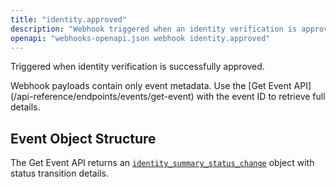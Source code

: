 ```yaml
---
title: "identity.approved"
description: "Webhook triggered when an identity verification is approved"
openapi: "webhooks-openapi.json webhook identity.approved"
---
```


Triggered when identity verification is successfully approved.

<Note>
Webhook payloads contain only event metadata. Use the [Get Event API](/api-reference/endpoints/events/get-event) with the event ID to retrieve full details.
</Note>

## Event Object Structure

The Get Event API returns an [`identity_summary_status_change`](/api-reference/events/identity-status-change-object) object with status transition details.

